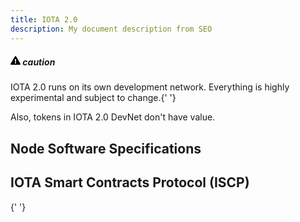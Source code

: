 ```yaml
---
title: IOTA 2.0
description: My document description from SEO
---
```



<div className='admonition admonition-caution alert alert--warning'>
  <div className='admonition-heading'>
    <h5>
      <span className='admonition-icon'>
        <svg
          xmlns='http://www.w3.org/2000/svg'
          width='16'
          height='16'
          viewBox='0 0 16 16'
        >
          <path
            fillRule='evenodd'
            d='M8.893 1.5c-.183-.31-.52-.5-.887-.5s-.703.19-.886.5L.138 13.499a.98.98 0 0 0 0 1.001c.193.31.53.501.886.501h13.964c.367 0 .704-.19.877-.5a1.03 1.03 0 0 0 .01-1.002L8.893 1.5zm.133 11.497H6.987v-2.003h2.039v2.003zm0-3.004H6.987V5.987h2.039v4.006z'
          ></path>
        </svg>
      </span>
      caution
    </h5>
  </div>
  <div className='admonition-content'>
    <p>
      IOTA 2.0 runs on its own development network. Everything is highly
      experimental and subject to change.{' '}
    </p>
    <p>Also, tokens in IOTA 2.0 DevNet don't have value.</p>
  </div>
</div>

## Node Software Specifications

<div className='row'>
  <Card
    title='Research Specs'
    link='/IOTA-2.0-Research-Specifications/Preface'
    description='Decentralizing IOTA'
    icon='&#xe906;'
  />
  <Card
    title='GoShimmer'
    link='/goshimmer/welcome'
    description='IOTA 2.0 node'
    icon='&#xe903;'
  />
</div>

## IOTA Smart Contracts Protocol (ISCP)

<div className='row'>
  <Card
    title='Wasp'
    link='/wasp/overview'
    description='Smart contract node'
    icon='&#xe90b;'
  />{' '}
</div>
